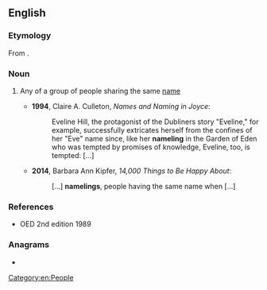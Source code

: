 ==English==

===Etymology===
From {{suffix|en|name|ling}}.

===Noun===
{{en-noun}}

# {{lb|en|rare|archaic}} Any of a group of people sharing the same [[name]]
#* '''1994''', Claire A. Culleton, ''Names and Naming in Joyce'':
#*: Eveline Hill, the protagonist of the Dubliners story "Eveline," for example, successfully extricates herself from the confines of her "Eve" name since, like her '''nameling''' in the Garden of Eden who was tempted by promises of knowledge, Eveline, too, is tempted: [...]
#* '''2014''', Barbara Ann Kipfer, ''14,000 Things to Be Happy About'':
#*: [...] '''namelings''', people having the same name when [...]

===References===
* OED 2nd edition 1989

===Anagrams===
* {{anagrams|en|a=aegilmnn|mangelin|meanling}}

[[Category:en:People]]